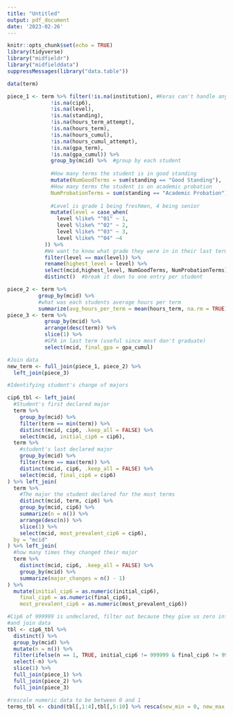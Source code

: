 ---
title: "Untitled"
output: pdf_document
date: '2023-02-26'
---

```{r setup, include=FALSE}
knitr::opts_chunk$set(echo = TRUE)
library(tidyverse)
library("midfieldr")
library("midfielddata")
suppressMessages(library("data.table"))
```


```{r}
data(term)
```


```{r}

piece_1 <- term %>% filter(!is.na(institution), #Keras can't handle any NA's so filter
              !is.na(cip6),
              !is.na(level),
              !is.na(standing),
              !is.na(hours_term_attempt),
              !is.na(hours_term),
              !is.na(hours_cumul),
              !is.na(hours_cumul_attempt),
              !is.na(gpa_term),
              !is.na(gpa_cumul)) %>% 
              group_by(mcid) %>%  #group by each student
  
              #How many terms the student is in good standing
              mutate(NumGoodTerms = sum(standing == "Good Standing"),
              #How many terms the student is on academic probation
              NumProbationTerms = sum(standing == "Academic Probation")) %>% 
  
              #Level is grade 1 being freshmen, 4 being senior
              mutate(level = case_when(
                level %like% "^01" ~ 1,
                level %like% "^02" ~ 2,
                level %like% "^03" ~ 3,
                level %like% "^04" ~4
            )) %>%
            #We want to know what grade they were in in their last term
            filter(level == max(level)) %>%
            rename(highest_level = level) %>%
            select(mcid,highest_level, NumGoodTerms, NumProbationTerms) %>%
            distinct()  #break it down to one entry per student 

piece_2 <- term %>%
          group_by(mcid) %>%
          #what was each students average hours per term
          summarize(avg_hours_per_term = mean(hours_term, na.rm = TRUE))
piece_3 <- term %>%
            group_by(mcid) %>%
            arrange(desc(term)) %>%
            slice(1) %>%
            #GPA in last term (useful since most don't graduate)
            select(mcid, final_gpa = gpa_cumul)
```
```{r}
#Join data 
new_term <- full_join(piece_1, piece_2) %>%
  left_join(piece_3) 
```


```{r}
#Identifying student's change of majors

cip6_tbl <- left_join(
  #Student's first declared major 
  term %>%
    group_by(mcid) %>%
    filter(term == min(term)) %>%
    distinct(mcid, cip6, .keep_all = FALSE) %>%
    select(mcid, initial_cip6 = cip6),
  term %>%
    #student's last declared major
    group_by(mcid) %>%
    filter(term == max(term)) %>%
    distinct(mcid, cip6, .keep_all = FALSE) %>%
    select(mcid, final_cip6 = cip6)
) %>% left_join(
  term %>%
    #The major the student declared for the most terms 
    distinct(mcid, term, cip6) %>%
    group_by(mcid, cip6) %>%
    summarize(n = n()) %>%
    arrange(desc(n)) %>%
    slice(1) %>%
    select(mcid, most_prevalent_cip6 = cip6),
  by = "mcid"
) %>% left_join(
  #how many times they changed their major 
  term %>%
    distinct(mcid, cip6, .keep_all = FALSE) %>%
    group_by(mcid) %>%
    summarize(major_changes = n() - 1)
) %>% 
  mutate(initial_cip6 = as.numeric(initial_cip6),
    final_cip6 = as.numeric(final_cip6),
    most_prevalent_cip6 = as.numeric(most_prevalent_cip6))


```
```{r}
#Cip6 of 999999 is undeclared, filter out because they give us zero information 
#and join data 
tbl <- cip6_tbl %>%
  distinct() %>%
  group_by(mcid) %>%
  mutate(n = n()) %>%
  filter(ifelse(n == 1, TRUE, initial_cip6 != 999999 & final_cip6 != 999999 & most_prevalent_cip6 != 999999)) %>%
  select(-n) %>%
  slice(1) %>%
  full_join(piece_1) %>%
  full_join(piece_2) %>%
  full_join(piece_3)
```

```{r}
#rescale numeric data to be between 0 and 1
terms_tbl <- cbind(tbl[,1:4],tbl[,5:10] %>% resca(new_min = 0, new_max = 1, keep = FALSE))
            
```


